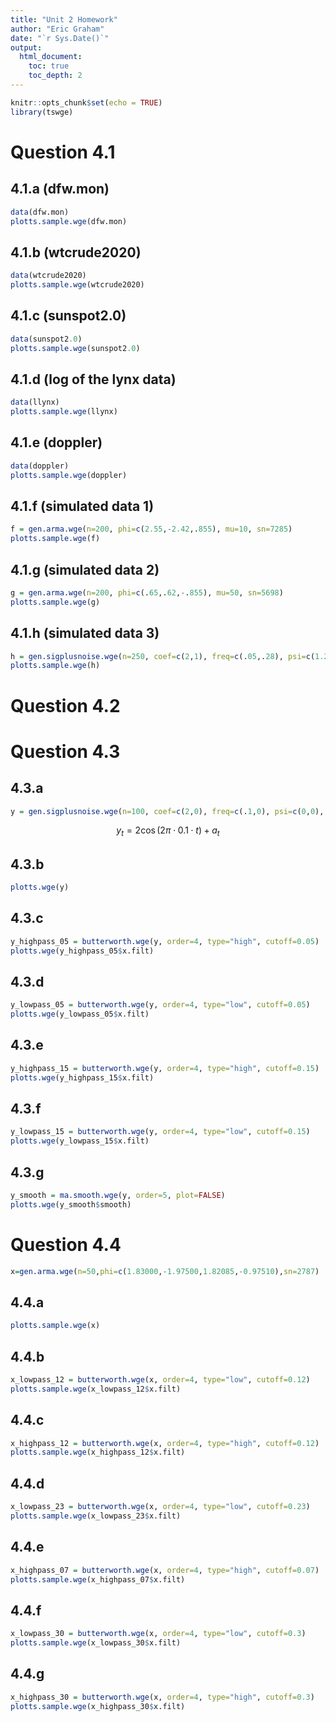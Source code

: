 ```yaml
---
title: "Unit 2 Homework"
author: "Eric Graham"
date: "`r Sys.Date()`"
output:
  html_document:
    toc: true
    toc_depth: 2
---
```


```r
knitr::opts_chunk$set(echo = TRUE)
library(tswge)
```

# Question 4.1

## 4.1.a (dfw.mon)

```r
data(dfw.mon)
plotts.sample.wge(dfw.mon)
```

## 4.1.b (wtcrude2020)

```r
data(wtcrude2020)
plotts.sample.wge(wtcrude2020)
```

## 4.1.c (sunspot2.0)

```r
data(sunspot2.0)
plotts.sample.wge(sunspot2.0)
```

## 4.1.d (log of the lynx data)

```r
data(llynx)
plotts.sample.wge(llynx)
```

## 4.1.e (doppler)

```r
data(doppler)
plotts.sample.wge(doppler)
```

## 4.1.f (simulated data 1)

```r
f = gen.arma.wge(n=200, phi=c(2.55,-2.42,.855), mu=10, sn=7285)
plotts.sample.wge(f)
```

## 4.1.g (simulated data 2)

```r
g = gen.arma.wge(n=200, phi=c(.65,.62,-.855), mu=50, sn=5698)
plotts.sample.wge(g)
```

## 4.1.h (simulated data 3)

```r
h = gen.sigplusnoise.wge(n=250, coef=c(2,1), freq=c(.05,.28), psi=c(1.2,2), phi=.9, sn=278)
plotts.sample.wge(h)
```

# Question 4.2

# Question 4.3

## 4.3.a

```r
y = gen.sigplusnoise.wge(n=100, coef=c(2,0), freq=c(.1,0), psi=c(0,0), phi=0, sn=17)
```


$$y_t = 2\cos(2\pi \cdot 0.1 \cdot t) + a_t$$

## 4.3.b

```r
plotts.wge(y)
```

## 4.3.c

```r
y_highpass_05 = butterworth.wge(y, order=4, type="high", cutoff=0.05)
plotts.wge(y_highpass_05$x.filt)
```

## 4.3.d

```r
y_lowpass_05 = butterworth.wge(y, order=4, type="low", cutoff=0.05)
plotts.wge(y_lowpass_05$x.filt)
```

## 4.3.e

```r
y_highpass_15 = butterworth.wge(y, order=4, type="high", cutoff=0.15)
plotts.wge(y_highpass_15$x.filt)
```


## 4.3.f

```r
y_lowpass_15 = butterworth.wge(y, order=4, type="low", cutoff=0.15)
plotts.wge(y_lowpass_15$x.filt)
```

## 4.3.g

```r
y_smooth = ma.smooth.wge(y, order=5, plot=FALSE)
plotts.wge(y_smooth$smooth)
```

# Question 4.4

```r
x=gen.arma.wge(n=50,phi=c(1.83000,-1.97500,1.82085,-0.97510),sn=2787)
```

## 4.4.a

```r
plotts.sample.wge(x)
```

## 4.4.b

```r
x_lowpass_12 = butterworth.wge(x, order=4, type="low", cutoff=0.12)
plotts.sample.wge(x_lowpass_12$x.filt)
```

## 4.4.c

```r
x_highpass_12 = butterworth.wge(x, order=4, type="high", cutoff=0.12)
plotts.sample.wge(x_highpass_12$x.filt)
```

## 4.4.d

```r
x_lowpass_23 = butterworth.wge(x, order=4, type="low", cutoff=0.23)
plotts.sample.wge(x_lowpass_23$x.filt)
```

## 4.4.e

```r
x_highpass_07 = butterworth.wge(x, order=4, type="high", cutoff=0.07)
plotts.sample.wge(x_highpass_07$x.filt)
```

## 4.4.f

```r
x_lowpass_30 = butterworth.wge(x, order=4, type="low", cutoff=0.3)
plotts.sample.wge(x_lowpass_30$x.filt)
```

## 4.4.g

```r
x_highpass_30 = butterworth.wge(x, order=4, type="high", cutoff=0.3)
plotts.sample.wge(x_highpass_30$x.filt)
```

